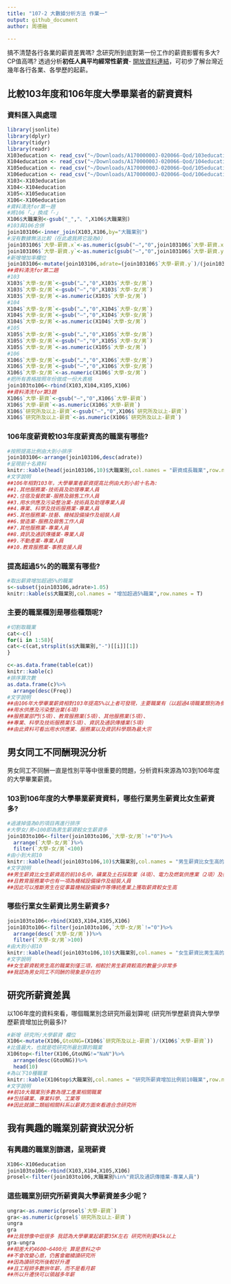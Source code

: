 ```yaml
---
title: "107-2 大數據分析方法 作業一"
output: github_document
author: 周德融

---
```


搞不清楚各行各業的薪資差異嗎? 念研究所到底對第一份工作的薪資影響有多大? CP值高嗎? 透過分析**初任人員平均經常性薪資**- [開放資料連結](https://data.gov.tw/dataset/6647)，可初步了解台灣近幾年各行各業、各學歷的起薪。

## 比較103年度和106年度大學畢業者的薪資資料

### 資料匯入與處理
```r
library(jsonlite)
library(dplyr)
library(tidyr)
library(readr)
X103education <- read_csv("~/Downloads/A17000000J-020066-Qod/103education.csv")
X104education <- read_csv("~/Downloads/A17000000J-020066-Qod/104education.csv")
X105education <- read_csv("~/Downloads/A17000000J-020066-Qod/105education.csv")
X106education <- read_csv("~/Downloads/A17000000J-020066-Qod/106education.csv")
X103<-X103education
X104<-X104education
X105<-X105education
X106<-X106education
#資料清洗for第一題
#將106「、」換成「-」
X106$大職業別<-gsub("_","、",X106$大職業別)
#103與106合併
join103106<-inner_join(X103,X106,by="大職業別")
#沒有數據無法比較（在此處我將它設為0）
join103106$`大學-薪資.x`<-as.numeric(gsub("—","0",join103106$`大學-薪資.x`))
join103106$`大學-薪資.y`<-as.numeric(gsub("—","0",join103106$`大學-薪資.y`))
#新增增加率欄位
join103106<-mutate(join103106,adrate=(join103106$`大學-薪資.y`)/(join103106$`大學-薪資.x`))
##資料清洗for第二題
#103
X103$`大學-女/男`<-gsub("…","0",X103$`大學-女/男`)
X103$`大學-女/男`<-gsub("—","0",X103$`大學-女/男`)
X103$`大學-女/男`<-as.numeric(X103$`大學-女/男`)
#104
X104$`大學-女/男`<-gsub("…","0",X104$`大學-女/男`)
X104$`大學-女/男`<-gsub("—","0",X104$`大學-女/男`)
X104$`大學-女/男`<-as.numeric(X104$`大學-女/男`)
#105
X105$`大學-女/男`<-gsub("…","0",X105$`大學-女/男`)
X105$`大學-女/男`<-gsub("—","0",X105$`大學-女/男`)
X105$`大學-女/男`<-as.numeric(X105$`大學-女/男`)
#106
X106$`大學-女/男`<-gsub("…","0",X106$`大學-女/男`)
X106$`大學-女/男`<-gsub("—","0",X106$`大學-女/男`)
X106$`大學-女/男`<-as.numeric(X106$`大學-女/男`)
#把所有表格按照年份做成一份大表格
join103to106<-rbind(X103,X104,X105,X106)
##資料清洗for第3題
X106$`大學-薪資`<-gsub("—","0",X106$`大學-薪資`)
X106$`大學-薪資`<-as.numeric(X106$`大學-薪資`)
X106$`研究所及以上-薪資`<-gsub("—","0",X106$`研究所及以上-薪資`)
X106$`研究所及以上-薪資`<-as.numeric(X106$`研究所及以上-薪資`)
```

### 106年度薪資較103年度薪資高的職業有哪些? 
```r
#按照提高比例由大到小排序
join103106<-arrange(join103106,desc(adrate))
#呈現前十名資料
knitr::kable(head(join103106,10)$大職業別,col.names = "薪資成長職業",row.names = T) 
#文字說明
##106年相對103年，大學畢業者薪資提高比例由大到小前十名為:
##1.其他服務業-技術員及助理專業人員 
##2.住宿及餐飲業-服務及銷售工作人員   
##3.用水供應及污染整治業-技術員及助理專業人員
##4.專業、科學及技術服務業-專業人員 
##5.其他服務業-技藝、機械設備操作及組裝人員
##6.營造業-服務及銷售工作人員
##7.其他服務業-專業人員 
##8.資訊及通訊傳播業-專業人員 
##9.不動產業-專業人員
##10.教育服務業-事務支援人員

```

### 提高超過5%的的職業有哪些? 
```r
#取出薪資增加超過5%的職業
s<-subset(join103106,adrate>1.05)
knitr::kable(s$大職業別,col.names = "增加超過5%職業",row.names = T)
```

### 主要的職業種別是哪些種類呢?
```r
#切割取職業
cat<-c()
for(i in 1:58){
cat<-c(cat,strsplit(s$大職業別,"-")[[i]][1])
}

c<-as.data.frame(table(cat))
knitr::kable(c)
#排序算次數
as.data.frame(c)%>%
  arrange(desc(Freq))
#文字說明
##由106年大學畢業薪資相對103年提高5%以上者可發現，主要職業有（以超過4項職業類別為參考依據）：
##用水供應及污染整治業(6項)
##服務業部門(5項)、教育服務業(5項)、其他服務業(5項)、
##專業、科學及技術服務業(5項)、資訊及通訊傳播業(5項)
##由此資料可看出用水供應業、服務業以及資訊科學類為最大宗
```

## 男女同工不同酬現況分析

男女同工不同酬一直是性別平等中很重要的問題，分析資料來源為103到106年度的大學畢業薪資。

### 103到106年度的大學畢業薪資資料，哪些行業男生薪資比女生薪資多?
```r
#過濾掉值為0的項目再進行排序
#大學女/男<100即為男生薪資較女生薪資多
join103to106<-filter(join103to106,`大學-女/男`!="0")%>%
  arrange(`大學-女/男`)%>%
  filter(`大學-女/男`<100)
#由小到大前10
knitr::kable(head(join103to106,10)$大職業別,col.names = "男生薪資比女生高的職業",row.names = T)
#文字說明
##男生薪資比女生薪資高的前10名中，礦業及土石採取業（4項）、電力及燃氣供應業（2項）及教育服務業（2項）為最高
##且教育服務業中也有一項為機械設備操作及組裝人員
##因此可以推斷男生在從事篇機械設備操作等傳統產業上獲取薪資較女生高
```
### 哪些行業女生薪資比男生薪資多? 
```r
join103to106<-rbind(X103,X104,X105,X106)
join103to106<-filter(join103to106,`大學-女/男`!="0")%>%
  arrange(desc(`大學-女/男`))%>%
  filter(`大學-女/男`>100)
#由大到小前10
knitr::kable(head(join103to106,10)$大職業別,col.names = "女生薪資比男生高的職業",row.names = T)
#文字說明
##女生薪資較男生高的職業別僅三項，相較於男生薪資較高的數量少非常多
##我認為男女同工不同酬的現象是存在的
```

## 研究所薪資差異

以106年度的資料來看，哪個職業別念研究所最划算呢 (研究所學歷薪資與大學學歷薪資增加比例最多)?
 
```r
#新增 研究所/大學薪資 欄位
X106<-mutate(X106,GtoUNG=(X106$`研究所及以上-薪資`)/(X106$`大學-薪資`))
#比值最大，也就是唸研究所最划算的職業
X106top<-filter(X106,GtoUNG!="NaN")%>%
  arrange(desc(GtoUNG))%>%
  head(10)
#為以下10種職業
knitr::kable(X106top$大職業別,col.names = "研究所薪資增加比例前10職業",row.names = T)
#文字說明
##前10大職業別多數為理工產業相關職業
##包括礦業、專業科學、工業等
##因此就讀二類組相關科系以薪資方面來看適合念研究所
```

## 我有興趣的職業別薪資狀況分析

### 有興趣的職業別篩選，呈現薪資
```r
X106<-X106education
join103to106<-rbind(X103,X104,X105,X106)
prosel<-filter(join103to106,大職業別%in%"資訊及通訊傳播業-專業人員")
```

### 這些職業別研究所薪資與大學薪資差多少呢？
```r
ungra<-as.numeric(prosel$`大學-薪資`)
gra<-as.numeric(prosel$`研究所及以上-薪資`)
ungra
gra
##比我想像中低很多 我認為大學畢業起薪要35K左右 研究所則要45k以上
gra-ungra
##相差大約4600~6400元 算是意料之中
##不會改變心意，仍舊會繼續讀研究所
##因為讀研究所後較好升遷
##且工程師多數拚年薪，而不是看月薪
##所以升遷快可以領越多年薪
```

